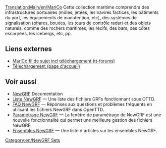 [[Translation:Main/en/MariCo]]
{{en/-}}
{{fr/Infobox NewGRF|nomEnsemble=MariCo
|copieEcran=Marico03_1.png
|artiste= Michael Blunck
|codeur= Michael Blunck
|focus= Infrastructure
|homepage=www.ttdpatch.de
|nomHomepage= Transport Tycoon - Les nouveaux graphiques
|copyright= sous licence
}}
Cette collection maritime comprendra des infrastructures portuaires (môles, jetées, les navires factices, les bâtiments du port, les équipements de manutention, etc), des systèmes de signalisation (phares, bouées, les tours de contrôle radar) et des objets naturels, comme des rochers maritimes, les récifs, des bars, des côtes escarpées, les icebergs, etc, pp.


==Liens externes==
*[http://www.tt-forums.net/viewtopic.php?f=67&t=52035&sid=9434c6e6b5e7a2ae3da7380ca4fef76c MariCo fil de sujet incl téléchargement (tt-forums)]
*[http://ttdpatch.de/download.html Téléchargement (page d'accueil)]

== Voir aussi ==
* [[Main/fr/NewGRF|NewGRF]] Documentation
* [[Main/fr/Liste NewGRF|Liste NewGRF]] &mdash; Une liste des fichiers GRFs fonctionnant sous OTTD.
* [[Main/fr/FAQ NewGRF|FAQ NewGRF]] &mdash; Réponses aux questions et problèmes fréquents en utilisant les fichiers NewGRF dans OpenTTD.
* [[Main/fr/NewGRF|Paramétrage NewGRF]] &mdash; La fenêtre de paramétrage de NewGRF est une nouvelle fonctionnalité qui permet une meilleure gestion des fichiers NewGRF.
* [[Main/fr/Ensembles NewGRF|Ensembles NewGRF]] &mdash; Une liste d'articles sur les ensembles NewGRF.

[[Category:en/NewGRF Sets]]